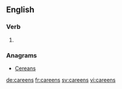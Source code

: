 ==English==

===Verb===
{{head|en|verb form}}

# {{en-third-person singular of|careen}}

===Anagrams===
* [[Cereans#English|Cereans]]

[[de:careens]]
[[fr:careens]]
[[sv:careens]]
[[vi:careens]]